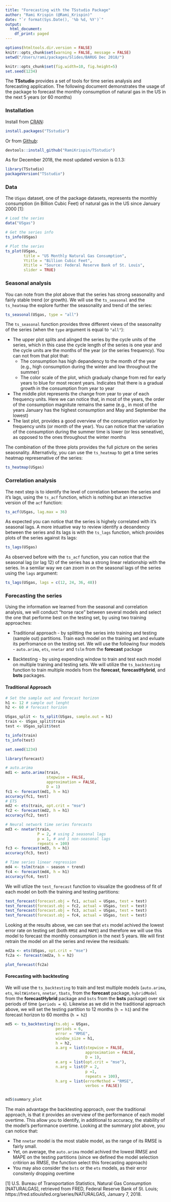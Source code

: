 ```yaml
---
title: "Forecasting with the TSstudio Package"
author: "Rami Krispin (@Rami_Krispin)"
date: "`r format(Sys.Date(), '%b %d, %Y')`"
output:
  html_document:
    df_print: paged
---
```


```r
options(htmltools.dir.version = FALSE)
knitr::opts_chunk$set(warning = FALSE, message = FALSE)
setwd("/Users/rami/packages/Slides/BARUG Dec 2018/")
```

```r
knitr::opts_chunk$set(fig.width=10, fig.height=5)
set.seed(1234)
```
The **TSstudio** provides a set of tools for time series analysis and forecasting application. The following document demonstrates the usage of the package to forecast the monthly consumption of natural gas in the US in the next 5 years (or 60 months)

### Installation

Install from [CRAN](https://cran.r-project.org/web/packages/TSstudio/index.html):

```r
install.packages("TSstudio")
```

Or from [Github](https://github.com/RamiKrispin/TSstudio):

```r
devtools::install_github("RamiKrispin/TSstudio")
```

As for December 2018, the most updated version is 0.1.3:

```r
library(TSstudio)
packageVersion("TSstudio")
```


### Data

The `USgas` dataset, one of the package datasets, represents the monthly consumption (in Billion Cubic Feet) of natural gas in the US since January 2000 [1]:

```r
# Load the series
data("USgas")

# Get the series info
ts_info(USgas)

# Plot the series
ts_plot(USgas,
        title = "US Monthly Natural Gas Consumption",
        Ytitle = "Billion Cubic Feet",
        Xtitle = "Source: Federal Reserve Bank of St. Louis", 
        slider = TRUE)
```


### Seasonal analysis

You can note from the plot above that the series has strong seasonality and fairly stable trend (or growth). We will use the `ts_seasonal` and the `ts_heatmap` the explore further the seasonality and trend of the series:

```r
ts_seasonal(USgas, type = "all")
```

The `ts_seasonal` function provides three different views of the seasonality of the series (when the `type` argument is equal to `"all"`):

- The upper plot splits and alinged the series by the cycle units of the series, which in this case the cycle length of the series is one year and the cycle units are the months of the year (or the series frequency). You can not from that plot that:
    + The consumption has high depandency to the month of the year (e.g., high consumption during the winter and low throughout the summer)
    + The color scale of the plot, which gradualy change from red for early years to blue for most recent years. Indicates that there is a gradual growth in the consumption from year to year
- The middle plot represents the change from year to year of each frequency units. Here we can notice that, in most of the years, the order of the consumption magnitute remains the same (e.g., in most of the years January has the highest consumption and May and September the lowest)
- The last plot, provides a good overview of the consumption variation by frequency units (or month of the year). You can notice that the variation of the consumption during the summer time is lower (or less seneative), as opposed to the ones throughout the winter months

The combination of the three plots provides the full picture on the series seaosnality. Alternativliy, you can use the `ts_heatmap` to get a time series heatmap represenative of the series:

```r
ts_heatmap(USgas)
```

### Correlation analysis

The next step is to identify the level of correlation between the series and it's lags, using the `ts_acf` function, which is nothing but an interactive version of the `acf` function:
```r
ts_acf(USgas, lag.max = 36)
```

As expected you can notice that the series is highely correlated with it's seasonal lags. A more intuative way to review identify a deoandency between the series and its lags is with the `ts_lags` function, which provides plots of the series against its lags:

```r
ts_lags(USgas)
```

As observed before with the `ts_acf` function, you can notice that the seasonal lag (or lag 12) of the series has a strong linear relationship with the series. In a semilar way we can zoom in on the seasonal lags of the series using the `lags` argument:

```r
ts_lags(USgas, lags = c(12, 24, 36, 48))
```

### Forecasting the series

Using the information we learned from the seasonal and correlation analysis, we will conduct "horse race" between several models and select the one that performe best on the testing set, by using two training approaches:


* Traditional approach - by splitting the series into training and testing (sample out) partitions. Train each model on the training set and evluate its perfromance on the testing set. We will use the following four models - `auto.arima`, `ets`, `nnetar` and `tslm` from the **forecast** package

* Backtesting - by using expending window to train and test each model on multiple training and testing sets. We will utilize the `ts_backtesting` function to train multiple models from the **forecast**, **forecastHybrid**, and **bsts** packages.

#### Traditional Approach

```r
# Set the sample out and forecast horizon
h1 <- 12 # sample out lenght
h2 <- 60 # forecast horizon

USgas_split <- ts_split(USgas, sample.out = h1)
train <- USgas_split$train
test <- USgas_split$test

ts_info(train)
ts_info(test)
```


```r
set.seed(1234)

library(forecast)

# auto.arima
md1 <- auto.arima(train, 
                  stepwise = FALSE, 
                  approximation = FALSE,
                  D = 1)
fc1 <- forecast(md1, h = h1)
accuracy(fc1, test)
# ETS
md2 <- ets(train, opt.crit = "mse")
fc2 <- forecast(md2, h = h1)
accuracy(fc2, test)

# Neural network time series forecasts
md3 <- nnetar(train, 
              P = 2, # using 2 seasonal lags
              p = 1, # and 1 non-seasonal lags
              repeats = 100)
fc3 <- forecast(md3, h = h1)
accuracy(fc3, test)

# Time series linear regression
md4 <- tslm(train ~ season + trend)
fc4 <- forecast(md4, h = h1)
accuracy(fc4, test)
```

We will utlize the `test_forecast` function to visualize the goodness of fit of each model on both the training and testing partitions:

```r
test_forecast(forecast.obj = fc1, actual = USgas, test = test)
test_forecast(forecast.obj = fc2, actual = USgas, test = test)
test_forecast(forecast.obj = fc3, actual = USgas, test = test)
test_forecast(forecast.obj = fc4, actual = USgas, test = test)
```

Looking at the results above, we can see that `ets` model achived the lowest error rate on testing set (both `RMSE` and `MAPE`) and therefore we will use this model to forecast the monthly consumption in the next 5 years. We will first retrain the model on all the series and review the residuals:

```r
md2a <- ets(USgas, opt.crit = "mse")
fc2a <- forecast(md2a, h = h2)

plot_forecast(fc2a)
```


#### Forecasting with backtesting

We will use the `ts_backtesting` to train and test multiple models (`auto.arima`, `ets`, `HoltWinters`, `nnetar`, `tbats`, from the **forecast** package, `hybridModel` from the **forecastHybrid** package and `bsts` from the **bsts** package) over six periods of time (`periods = 6`). Likewise as we did in the traditional approach above, we will set the testing partition to 12 months (`h = h1`) and the forecast horizon to 60 months (`h = h2`)

```r
md5 <- ts_backtesting(ts.obj = USgas,
                      periods = 6, 
                      error = "RMSE",
                      window_size = h1,
                      h = h2,
                      a.arg = list(stepwise = FALSE, 
                                   approximation = FALSE,
                                   D = 1),
                      e.arg = list(opt.crit = "mse"),
                      n.arg = list(P = 2, 
                                   p =1,
                                   repeats = 100),
                      h.arg = list(errorMethod = "RMSE",
                                   verbos = FALSE))


md5$summary_plot
```

The main advantage the backtesting approach, over the traditional approach, is that it provides an overview of the performance of each model overtime. This allow you to identify, in additional to accuracy, the stability of the model's performance overtime. Looking at the summary plot above, you can notice that:

* The `nnetar` model is the most stable model, as the range of its RMSE is fairly small.
* Yet, on average, the `auto.arima` model achived the lowest RMSE and MAPE on the testing partitions (since we defined the model selection critirion as RMSE, the function select this forecasting approach)
* You may also consider the `bsts` or the `ets` models, as their error consitenly dropping overtime

[1] U.S. Bureau of Transportation Statistics, Natural Gas Consumption [NATURALGAS], retrieved from FRED, Federal Reserve Bank of St. Louis; https://fred.stlouisfed.org/series/NATURALGAS, January 7, 2018.
